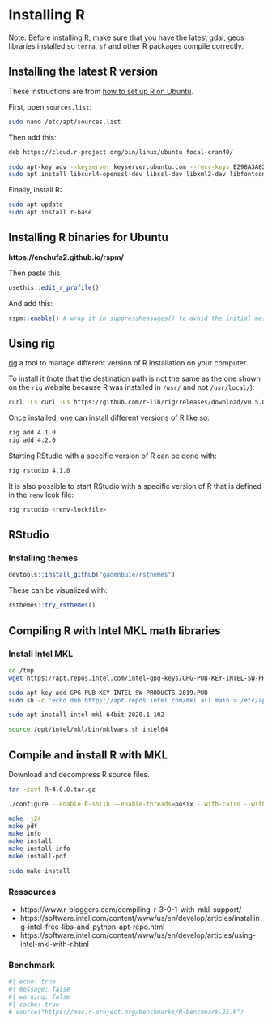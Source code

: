 # Installing R

Note: Before installing R, make sure that you have the latest gdal, geos libraries installed so `terra`, `sf` and other R packages compile correctly.

## Installing the latest R version

These instructions are from [how to set up R on Ubuntu](https://blog.zenggyu.com/en/post/2018-01-29/installing-r-r-packages-e-g-tidyverse-and-rstudio-on-ubuntu-linux/).

First, open `sources.list`:

```bash
sudo nano /etc/apt/sources.list
```

Then add this:

```bash
deb https://cloud.r-project.org/bin/linux/ubuntu focal-cran40/
```

```bash
sudo apt-key adv --keyserver keyserver.ubuntu.com --recv-keys E298A3A825C0D65DFD57CBB651716619E084DAB9
sudo apt install libcurl4-openssl-dev libssl-dev libxml2-dev libfontconfig1-dev libcairo2-dev
```

Finally, install R:

``` bash
sudo apt update
sudo apt install r-base
```

## Installing R binaries for Ubuntu

**https://enchufa2.github.io/rspm/**

Then paste this

```r
usethis::edit_r_profile()
```

And add this:

```r
rspm::enable() # wrap it in suppressMessages() to avoid the initial message
```

## Using rig

[rig](https://github.com/r-lib/rig) a tool to manage different version of R installation on your computer. 

To install it (note that the destination path is not the same as the one shown on the `rig` website because R was installed in `/usr/` and not `/usr/local/`):

```bash
curl -Ls curl -Ls https://github.com/r-lib/rig/releases/download/v0.5.0/rig-linux-0.5.0.tar.gz | sudo tar xz -C /usr/
```

Once installed, one can install different versions of R like so:

```bash
rig add 4.1.0
rig add 4.2.0
```

Starting RStudio with a specific version of R can be done with:

```bash
rig rstudio 4.1.0
```

It is also possible to start RStudio with a specific version of R that is defined in the `renv` lcok file:

```bash
rig rstudio <renv-lockfile> 
```


## RStudio

### Installing themes

```r
devtools::install_github("gadenbuie/rsthemes")
```

These can be visualized with:

```r
rsthemes::try_rsthemes()
```

## Compiling R with Intel MKL math libraries


### Install Intel MKL

```bash
cd /tmp
wget https://apt.repos.intel.com/intel-gpg-keys/GPG-PUB-KEY-INTEL-SW-PRODUCTS-2019.PUB

sudo apt-key add GPG-PUB-KEY-INTEL-SW-PRODUCTS-2019.PUB
sudo sh -c 'echo deb https://apt.repos.intel.com/mkl all main > /etc/apt/sources.list.d/intel-mkl.list'

sudo apt install intel-mkl-64bit-2020.1-102 

source /opt/intel/mkl/bin/mklvars.sh intel64
```

## Compile and install R with MKL

Download and decompress R source files.

```bash
tar -zxvf R-4.0.0.tar.gz
```

```bash
./configure --enable-R-shlib --enable-threads=posix --with-cairo --with-libpng --with-libtiff --with-jpeglib --with-lapack --with-blas="-fopenmp -m64 -I/opt/intel/compilers_and_libraries_2020.4.304/linux/mkl/include -L/opt/intel/compilers_and_libraries_2020.4.304/linux/mkl/lib/intel64 -lmkl_gf_lp64 -lmkl_gnu_thread -lmkl_core -lpthread -lm"

make -j24
make pdf
make info
make install
make install-info
make install-pdf

sudo make install
```

### Ressources

- https://www.r-bloggers.com/compiling-r-3-0-1-with-mkl-support/
- https://software.intel.com/content/www/us/en/develop/articles/installing-intel-free-libs-and-python-apt-repo.html
- https://software.intel.com/content/www/us/en/develop/articles/using-intel-mkl-with-r.html


### Benchmark

```r
#| echo: true
#| message: false
#| warning: false
#| cache: true
# source("https://mac.r-project.org/benchmarks/R-benchmark-25.R")
```

